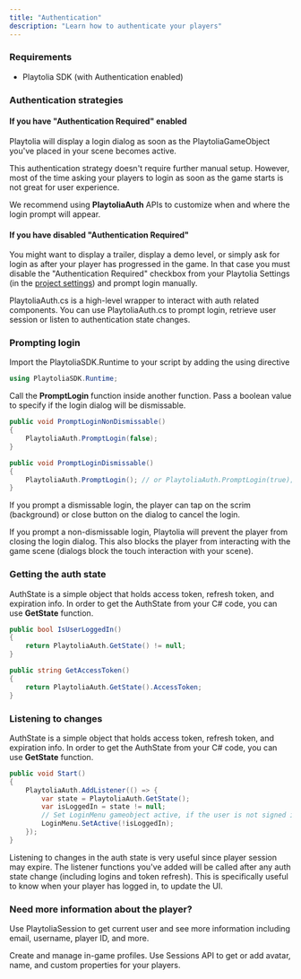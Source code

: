 ```yaml
---
title: "Authentication"
description: "Learn how to authenticate your players"
---
```


### Requirements

- Playtolia SDK (with Authentication enabled)

### Authentication strategies

#### If you have "Authentication Required" enabled

Playtolia will display a login dialog as soon as the PlaytoliaGameObject you've placed in your scene becomes active.

<Warning>
  This authentication strategy doesn't require further manual setup. However, most of the time asking your players to login as soon as the game starts is not great for user experience.

  We recommend using **PlaytoliaAuth** APIs to customize when and where the login prompt will appear.
</Warning>

#### If you have disabled "Authentication Required"

You might want to display a trailer, display a demo level, or simply ask for login as after your player has progressed in the game. In that case you must disable the "Authentication Required" checkbox from your Playtolia Settings (in the [project settings](https://docs.unity3d.com/6000.1/Documentation/Manual/comp-ManagerGroup.html)) and prompt login manually.

PlaytoliaAuth.cs is a high-level wrapper to interact with auth related components. You can use PlaytoliaAuth.cs to prompt login, retrieve user session or listen to authentication state changes.

### Prompting login

Import the PlaytoliaSDK.Runtime to your script by adding the using directive

```c# LoginButton.cs
using PlaytoliaSDK.Runtime;
```

Call the **PromptLogin** function inside another function. Pass a boolean value to specify if the login dialog will be dismissable.

```c# LoginButton.cs
public void PromptLoginNonDismissable()
{
	PlaytoliaAuth.PromptLogin(false);
}

public void PromptLoginDismissable()
{
	PlaytoliaAuth.PromptLogin(); // or PlaytoliaAuth.PromptLogin(true);
}
```

If you prompt a dismissable login, the player can tap on the scrim (background) or close button on the dialog to cancel the login.

If you prompt a non-dismissable login, Playtolia will prevent the player from closing the login dialog. This also blocks the player from interacting with the game scene (dialogs block the touch interaction with your scene).

### Getting the auth state

AuthState is a simple object that holds access token, refresh token, and expiration info. In order to get the AuthState from your C# code, you can use **GetState** function.

```c# AuthHelper.cs
public bool IsUserLoggedIn()
{
	return PlaytoliaAuth.GetState() != null;
}

public string GetAccessToken()
{
	return PlaytoliaAuth.GetState().AccessToken;
}
```

### Listening to changes

AuthState is a simple object that holds access token, refresh token, and expiration info. In order to get the AuthState from your C# code, you can use **GetState** function.

```c# UIMenu.cs
public void Start()
{
	PlaytoliaAuth.AddListener(() => {
		var state = PlaytoliaAuth.GetState();
		var isLoggedIn = state != null;
		// Set LoginMenu gameobject active, if the user is not signed in.
		LoginMenu.SetActive(!isLoggedIn); 
	});
}
```

Listening to changes in the auth state is very useful since player session may expire. The listener functions you've added will be called after any auth state change (including logins and token refresh). This is specifically useful to know when your player has logged in, to update the UI.

### Need more information about the player?

Use PlaytoliaSession to get current user and see more information including email, username, player ID, and more.

<Card title="Account Management" icon="circle-user" href="/for-unity/account-management">
  Create and manage in-game profiles. Use Sessions API to get or add avatar, name, and custom properties for your players.
</Card>